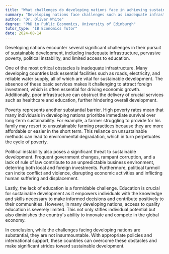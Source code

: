 ```yaml
---
title: "What challenges do developing nations face in achieving sustainable development?"
summary: "Developing nations face challenges such as inadequate infrastructure, poverty, political instability, and lack of education in achieving sustainable development."
author: "Dr. Oliver White"
degree: "PhD in Public Economics, University of Edinburgh"
tutor_type: "IB Economics Tutor"
date: 2024-08-14
---
```


Developing nations encounter several significant challenges in their pursuit of sustainable development, including inadequate infrastructure, pervasive poverty, political instability, and limited access to education.

One of the most critical obstacles is inadequate infrastructure. Many developing countries lack essential facilities such as roads, electricity, and reliable water supply, all of which are vital for sustainable development. The absence of these basic services makes it challenging to attract foreign investment, which is often essential for driving economic growth. Additionally, poor infrastructure can obstruct the delivery of crucial services such as healthcare and education, further hindering overall development.

Poverty represents another substantial barrier. High poverty rates mean that many individuals in developing nations prioritize immediate survival over long-term sustainability. For example, a farmer struggling to provide for his family may resort to unsustainable farming practices because they are more affordable or easier in the short term. This reliance on unsustainable methods can lead to environmental degradation, which in turn perpetuates the cycle of poverty.

Political instability also poses a significant threat to sustainable development. Frequent government changes, rampant corruption, and a lack of rule of law contribute to an unpredictable business environment, deterring both local and foreign investments. Furthermore, political turmoil can incite conflict and violence, disrupting economic activities and inflicting human suffering and displacement.

Lastly, the lack of education is a formidable challenge. Education is crucial for sustainable development as it empowers individuals with the knowledge and skills necessary to make informed decisions and contribute positively to their communities. However, in many developing nations, access to quality education is severely limited. This not only stifles individual potential but also diminishes the country's ability to innovate and compete in the global economy.

In conclusion, while the challenges facing developing nations are substantial, they are not insurmountable. With appropriate policies and international support, these countries can overcome these obstacles and make significant strides toward sustainable development.
    